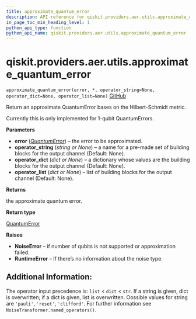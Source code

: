 ```yaml
---
title: approximate_quantum_error
description: API reference for qiskit.providers.aer.utils.approximate_quantum_error
in_page_toc_min_heading_level: 1
python_api_type: function
python_api_name: qiskit.providers.aer.utils.approximate_quantum_error
---
```


# qiskit.providers.aer.utils.approximate\_quantum\_error

<span id="qiskit.providers.aer.utils.approximate_quantum_error" />

`approximate_quantum_error(error, *, operator_string=None, operator_dict=None, operator_list=None)` [GitHub](https://github.com/qiskit/qiskit-aer/tree/stable/0.9/qiskit/providers/aer/utils/noise_transformation.py "view source code")

Return an approximate QuantumError bases on the Hilbert-Schmidt metric.

Currently this is only implemented for 1-qubit QuantumErrors.

**Parameters**

*   **error** ([*QuantumError*](qiskit.providers.aer.noise.QuantumError "qiskit.providers.aer.noise.QuantumError")) – the error to be approximated.
*   **operator\_string** (*string or None*) – a name for a pre-made set of building blocks for the output channel (Default: None).
*   **operator\_dict** (*dict or None*) – a dictionary whose values are the building blocks for the output channel (Default: None).
*   **operator\_list** (*dict or None*) – list of building blocks for the output channel (Default: None).

**Returns**

the approximate quantum error.

**Return type**

[QuantumError](qiskit.providers.aer.noise.QuantumError "qiskit.providers.aer.noise.QuantumError")

**Raises**

*   **NoiseError** – if number of qubits is not supported or approximation failed.
*   **RuntimeError** – If there’s no information about the noise type.

## Additional Information:

The operator input precedence is: `list` \< `dict` \< `str`. If a string is given, dict is overwritten; if a dict is given, list is overwritten. Oossible values for string are `'pauli'`, `'reset'`, `'clifford'`. For further information see `NoiseTransformer.named_operators()`.

